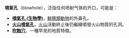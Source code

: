 '''噴氣孔'''（blowhole），泛指任何喷射气体的开口，可能是：
*'''[[噴氣孔_(生物學)|噴氣孔 (生物學)]]'''，[[鯨豚類|鯨豚類動物]]的外鼻孔。
*'''[[火山噴氣孔|火山噴氣孔]]'''，[[火山|火山]]活動終止後仍繼續噴發火山物質的孔洞。
*'''[[吹蝕穴|吹蝕穴]]'''，一種罕見的地質特徵。

{{disambig|Cat=三字消歧义|P}}